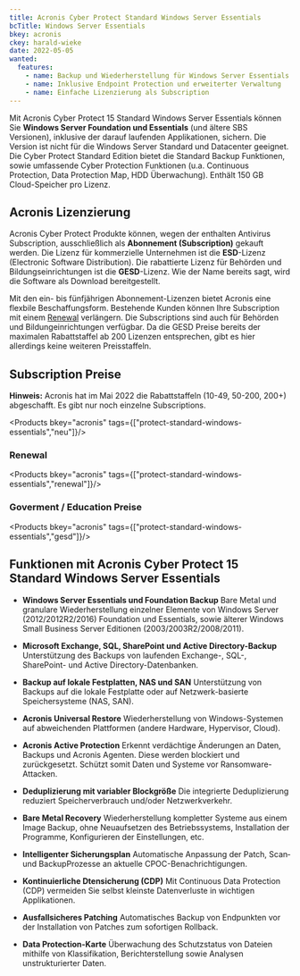 ```yaml
---
title: Acronis Cyber Protect Standard Windows Server Essentials
bcTitle: Windows Server Essentials
bkey: acronis
ckey: harald-wieke
date: 2022-05-05
wanted:
  features:
    - name: Backup und Wiederherstellung für Windows Server Essentials und Foundation
    - name: Inklusive Endpoint Protection und erweiterter Verwaltung
    - name: Einfache Lizenzierung als Subscription
---
```



<Intro>

  Mit Acronis Cyber Protect 15 Standard Windows Server Essentials können Sie **Windows Server Foundation und Essentials** (und ältere SBS Versionen), inklusive der darauf laufenden Applikationen, sichern. Die Version ist nicht für die Windows Server Standard und Datacenter geeignet. Die Cyber Protect Standard Edition bietet die Standard Backup Funktionen, sowie umfassende Cyber Protection Funktionen (u.a. Continuous Protection, Data Protection Map, HDD Überwachung). Enthält 150 GB Cloud-Speicher pro Lizenz.


</Intro>

<TOC />


## Acronis Lizenzierung

  Acronis Cyber Protect Produkte können, wegen der enthalten Antivirus Subscription, ausschließlich als **Abonnement (Subscription)** gekauft werden. Die Lizenz für kommerzielle Unternehmen ist die **ESD**-Lizenz (Electronic Software Distribution). Die rabattierte Lizenz für Behörden und Bildungseinrichtungen ist die **GESD**-Lizenz. Wie der Name bereits sagt, wird die Software als Download bereitgestellt.

  Mit den ein- bis fünfjährigen Abonnement-Lizenzen bietet Acronis eine flexbile Beschaffungsform. Bestehende Kunden können Ihre Subscription mit einem [Renewal](#renewal) verlängern. Die Subscriptions sind auch für Behörden und Bildungeinrichtungen verfügbar. Da die GESD Preise bereits der maximalen Rabattstaffel ab 200 Lizenzen entsprechen, gibt es hier allerdings keine weiteren Preisstaffeln.


## Subscription Preise

<Info>

**Hinweis:** Acronis hat im Mai 2022 die Rabattstaffeln (10-49, 50-200, 200+) abgeschafft. Es gibt nur noch einzelne Subscriptions.

</Info>

<Products bkey="acronis" tags={["protect-standard-windows-essentials","neu"]}/>


### Renewal

<Products bkey="acronis" tags={["protect-standard-windows-essentials","renewal"]}/>


### Goverment / Education Preise

<Products bkey="acronis" tags={["protect-standard-windows-essentials","gesd"]}/>


## Funktionen mit Acronis Cyber Protect 15 Standard Windows Server Essentials

 - **Windows Server Essentials und Foundation Backup** Bare Metal und granulare Wiederherstellung einzelner Elemente von Windows Server (2012/2012R2/2016) Foundation und Essentials, sowie älterer Windows Small Business Server Editionen (2003/2003R2/2008/2011).

 - **Microsoft Exchange, SQL, SharePoint und Active Directory-Backup** Unterstützung des Backups von laufenden Exchange-, SQL-, SharePoint- und Active Directory-Datenbanken.

 - **Backup auf lokale Festplatten, NAS und SAN** Unterstützung von Backups auf die lokale Festplatte oder auf Netzwerk-basierte Speichersysteme (NAS, SAN).

 - **Acronis Universal Restore** Wiederherstellung von Windows-Systemen auf abweichenden Plattformen (andere Hardware, Hypervisor, Cloud).

 - **Acronis Active Protection** Erkennt verdächtige Änderungen an Daten, Backups und Acronis Agenten. Diese werden blockiert und zurückgesetzt. Schützt somit Daten und Systeme vor Ransomware-Attacken.

 - **Deduplizierung mit variabler Blockgröße** Die integrierte Deduplizierung reduziert Speicherverbrauch und/oder Netzwerkverkehr.

 - **Bare Metal Recovery** Wiederherstellung kompletter Systeme aus einem Image Backup, ohne Neuaufsetzen des Betriebssystems, Installation der Programme, Konfigurieren der Einstellungen, etc.

 - **Intelligenter Sicherungsplan** Automatische Anpassung der Patch­, Scan­ und Backup­Prozesse an aktuelle CPOC-Benachrichtigungen.

 - **Kontinuierliche Dtensicherung (CDP)** Mit Continuous Data Protection (CDP) vermeiden Sie selbst kleinste Datenverluste in wichtigen Applikationen.

 - **Ausfallsicheres Patching** Automatisches Backup von Endpunkten vor der Installation von Patches zum sofortigen Rollback.

 - **Data Protection-Karte** Überwachung des Schutzstatus von Dateien mithilfe von Klassifikation, Berichterstellung sowie Analysen unstrukturierter Daten.
